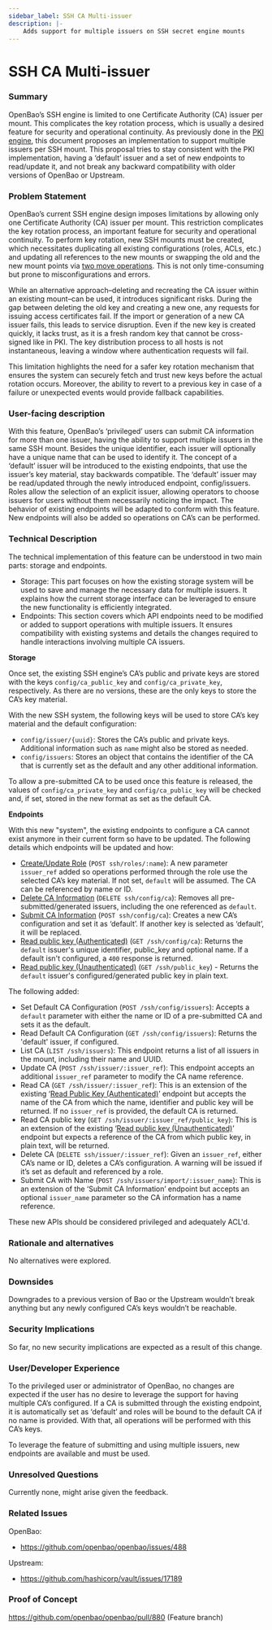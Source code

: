 ```yaml
---
sidebar_label: SSH CA Multi-issuer
description: |-
    Adds support for multiple issuers on SSH secret engine mounts
---
```


# SSH CA Multi-issuer

### Summary

OpenBao’s SSH engine is limited to one Certificate Authority (CA) issuer per mount. This complicates the key rotation process, which is usually a desired feature for security and operational continuity. As previously done in the [PKI engine](https://github.com/hashicorp/vault/pull/15277), this document proposes an implementation to support multiple issuers per SSH mount. This proposal tries to stay consistent with the PKI implementation, having a ‘default’ issuer and a set of new endpoints to read/update it, and not break any backward compatibility with older versions of OpenBao or Upstream.

### Problem Statement

OpenBao’s current SSH engine design imposes limitations by allowing only one Certificate Authority (CA) issuer per mount. This restriction complicates the key rotation process, an important feature for security and operational continuity. To perform key rotation, new SSH mounts must be created, which necessitates duplicating all existing configurations (roles, ACLs, etc.) and updating all references to the new mounts or swapping the old and the new mount points via [two move operations](https://openbao.org/api-docs/system/remount/). This is not only time-consuming but prone to misconfigurations and errors.

While an alternative approach–deleting and recreating the CA issuer within an existing mount–can be used, it introduces significant risks. During the gap between deleting the old key and creating a new one, any requests for issuing access certificates fail. If the import or generation of a new CA issuer fails, this leads to service disruption. Even if the new key is created quickly, it lacks trust, as it is a fresh random key that cannot be cross-signed like in PKI. The key distribution process to all hosts is not instantaneous, leaving a window where authentication requests will fail.

This limitation highlights the need for a safer key rotation mechanism that ensures the system can securely fetch and trust new keys before the actual rotation occurs. Moreover, the ability to revert to a previous key in case of a failure or unexpected events would provide fallback capabilities.

### User-facing description

With this feature, OpenBao’s ‘privileged’ users can submit CA information for more than one issuer, having the ability to support multiple issuers in the same SSH mount. Besides the unique identifier, each issuer will optionally have a unique name that can be used to identify it. The concept of a ‘default’ issuer will be introduced to the existing endpoints, that use the issuer’s key material, stay backwards compatible. The ‘default’ issuer may be read/updated through the newly introduced endpoint, config/issuers. Roles allow the selection of an explicit issuer, allowing operators to choose issuers for users without them necessarily noticing the impact.
The behavior of existing endpoints will be adapted to conform with this feature. New endpoints will also be added so operations on CA’s can be performed.

### Technical Description

The technical implementation of this feature can be understood in two main parts: storage and endpoints.
- Storage: This part focuses on how the existing storage system will be used to save and manage the necessary data for multiple issuers. It explains how the current storage interface can be leveraged to ensure the new functionality is efficiently integrated.
- Endpoints: This section covers which API endpoints need to be modified or added to support operations with multiple issuers. It ensures compatibility with existing systems and details the changes required to handle interactions involving multiple CA issuers.

**Storage**

Once set, the existing SSH engine’s CA’s public and private keys are stored with the keys `config/ca_public_key` and `config/ca_private_key`, respectively. As there are no versions, these are the only keys to store the CA’s key material.

With the new SSH system, the following keys will be used to store CA’s key material and the default configuration:
- `config/issuer/{uuid}`: Stores the CA’s public and private keys. Additional information such as `name` might also be stored as needed.
- `config/issuers`: Stores an object that contains the identifier of the CA that is currently set as the default and any other additional information.

To allow a pre-submitted CA to be used once this feature is released, the values of `config/ca_private_key` and `config/ca_public_key` will be checked and, if set, stored in the new format as set as the default CA.

**Endpoints**

With this new "system", the existing endpoints to configure a CA cannot exist anymore in their current form so have to be updated. The following details which endpoints will be updated and how:
- [Create/Update Role](https://openbao.org/api-docs/secret/ssh/#createupdate-role) (`POST ssh/roles/:name`): A new parameter `issuer_ref` added so operations performed through the role use the selected CA’s key material. If not set, `default` will be assumed. The CA can be referenced by name or ID.
- [Delete CA Information](https://openbao.org/api-docs/secret/ssh/#delete-ca-information) (`DELETE ssh/config/ca`): Removes all pre-submitted/generated issuers, including the one referenced as `default`.
- [Submit CA Information](https://openbao.org/api-docs/secret/ssh/#submit-ca-information) (`POST ssh/config/ca`): Creates a new CA’s configuration and set it as ‘default’. If another key is selected as ‘default’, it will be replaced.
- [Read public key (Authenticated)](https://openbao.org/api-docs/secret/ssh/#read-public-key-authenticated) (`GET /ssh/config/ca`): Returns the `default` issuer's unique identifier, public_key and optional name. If a default isn't configured, a `400` response is returned.
- [Read public key (Unauthenticated)](https://openbao.org/api-docs/secret/ssh/#read-public-key-unauthenticated) (`GET /ssh/public_key`) - Returns the `default` issuer's configured/generated public key in plain text.

The following added:

- Set Default CA Configuration (`POST /ssh/config/issuers`): Accepts a `default` parameter with either the name or ID of a pre-submitted CA and sets it as the default.
- Read Default CA Configuration (`GET /ssh/config/issuers`): Returns the 'default' issuer, if configured.
- List CA (`LIST /ssh/issuers`): This endpoint returns a list of all issuers in the mount, including their name and UUID.
- Update CA (`POST /ssh/issuer/:issuer_ref`): This endpoint accepts an additional `issuer_ref` parameter to modify the CA name reference.
- Read CA (`GET /ssh/issuer/:issuer_ref`): This is an extension of the existing ‘[Read Public Key (Authenticated)](https://openbao.org/api-docs/secret/ssh/#read-public-key-authenticated)’ endpoint but accepts the name of the CA from which the name, identifier and public key will be returned. If no `issuer_ref` is provided, the default CA is returned.
- Read CA public key (`GET /ssh/issuer/:issuer_ref/public_key`): This is an extension of the existing ‘[Read public key (Unauthenticated)](https://openbao.org/api-docs/secret/ssh/#read-public-key-unauthenticated)’ endpoint but expects a reference of the CA from which public key, in plain text, will be returned.
- Delete CA (`DELETE ssh/issuer/:issuer_ref`): Given an `issuer_ref`, either CA’s name or ID, deletes a CA’s configuration. A warning will be issued if it’s set as default and referenced by a role.
- Submit CA with Name (`POST /ssh/issuers/import/:issuer_name`): This is an extension of the ‘Submit CA Information’ endpoint but accepts an optional `issuer_name` parameter so the CA information has a name reference.

These new APIs should be considered privileged and adequately ACL'd.

### Rationale and alternatives

No alternatives were explored.

### Downsides

Downgrades to a previous version of Bao or the Upstream wouldn’t break anything but any newly configured CA’s keys wouldn’t be reachable.

### Security Implications

So far, no new security implications are expected as a result of this change.

### User/Developer Experience

To the privileged user or administrator of OpenBao, no changes are expected if the user has no desire to leverage the support for having multiple CA’s configured. If a CA is submitted through the existing endpoint, it is automatically set as ‘default’ and roles will be bound to the default CA if no name is provided. With that, all operations will be performed with this CA’s keys.

To leverage the feature of submitting and using multiple issuers, new endpoints are available and must be used.


### Unresolved Questions

Currently none, might arise given the feedback.

### Related Issues

OpenBao:
- https://github.com/openbao/openbao/issues/488

Upstream:
- https://github.com/hashicorp/vault/issues/17189

### Proof of Concept

https://github.com/openbao/openbao/pull/880 (Feature branch)